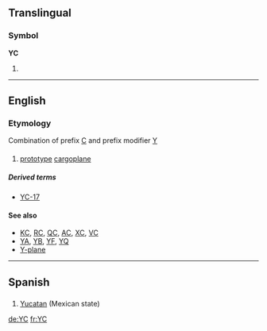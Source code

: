 {{also|yC|ᎩᏟ}}
==Translingual==

===Symbol===
'''YC'''

# {{SI-unit-abb|yotta|coulomb|[[electric charge]]}}

----
==English==
===Etymology===
Combination of prefix [[C]] and prefix modifier [[Y]]

===={{initialism}}====
{{infl|en|prefix|head=[[Y]][[C]]}}

# {{US|military|aviation}} [[prototype]] [[cargoplane]] {{qualifier|prefix}}

=====Derived terms=====
* [[YC-17]]

====See also====
* [[KC]], [[RC]], [[QC]], [[AC]], [[XC]], [[VC]]
* [[YA]], [[YB]], [[YF]], [[YQ]]
* [[Y-plane]]

----
==Spanish==

==={{abbreviation|Spanish}}===
{{infl|es|abbreviation}}

# [[Yucatan]] (Mexican state)

[[de:YC]]
[[fr:YC]]